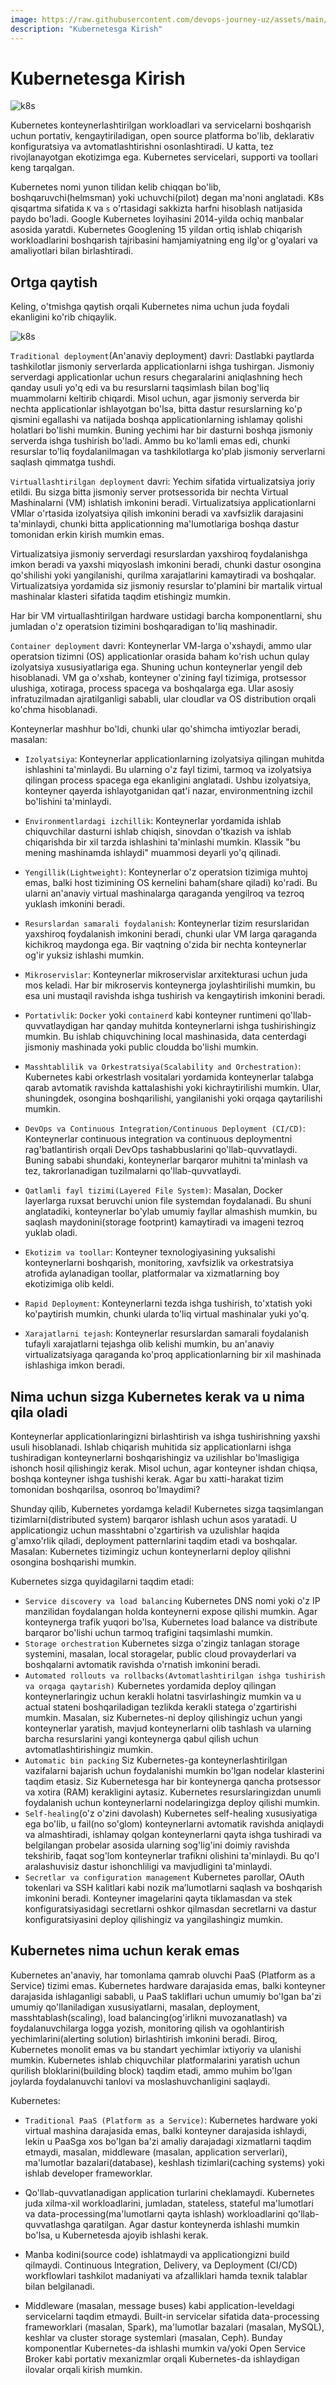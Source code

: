 ```yaml
---
image: https://raw.githubusercontent.com/devops-journey-uz/assets/main/images/tutorials/k8s/kirish/banner.png
description: "Kubernetesga Kirish"
---
```



# Kubernetesga Kirish

![k8s](https://raw.githubusercontent.com/devops-journey-uz/assets/main/images/tutorials/k8s/kirish/banner.png)

Kubernetes konteynerlashtirilgan workloadlari va servicelarni boshqarish uchun portativ, kengaytiriladigan, open source platforma bo'lib, deklarativ konfiguratsiya va avtomatlashtirishni osonlashtiradi. U katta, tez rivojlanayotgan ekotizimga ega. Kubernetes servicelari, supporti va toollari keng tarqalgan.

Kubernetes nomi yunon tilidan kelib chiqqan bo'lib, boshqaruvchi(helmsman) yoki uchuvchi(pilot) degan ma'noni anglatadi. K8s qisqartma sifatida `K` va `s` o'rtasidagi sakkizta harfni hisoblash natijasida paydo bo'ladi. Google Kubernetes loyihasini 2014-yilda ochiq manbalar asosida yaratdi. Kubernetes Googlening 15 yildan ortiq ishlab chiqarish workloadlarini boshqarish tajribasini hamjamiyatning eng ilg'or g'oyalari va amaliyotlari bilan birlashtiradi.

## Ortga qaytish

Keling, o'tmishga qaytish orqali Kubernetes nima uchun juda foydali ekanligini ko'rib chiqaylik.

![k8s](https://raw.githubusercontent.com/devops-journey-uz/assets/main/images/tutorials/k8s/kirish/1.jpg)

`Traditional deployment`(An'anaviy deployment) davri: Dastlabki paytlarda tashkilotlar jismoniy serverlarda applicationlarni ishga tushirgan. Jismoniy serverdagi applicationlar uchun resurs chegaralarini aniqlashning hech qanday usuli yo'q edi va bu resurslarni taqsimlash bilan bog'liq muammolarni keltirib chiqardi. Misol uchun, agar jismoniy serverda bir nechta applicationlar ishlayotgan bo'lsa, bitta dastur resurslarning ko'p qismini egallashi va natijada boshqa applicationlarning ishlamay qolishi holatlari bo'lishi mumkin. Buning yechimi har bir dasturni boshqa jismoniy serverda ishga tushirish bo'ladi. Ammo bu ko'lamli emas edi, chunki resurslar to'liq foydalanilmagan va tashkilotlarga ko'plab jismoniy serverlarni saqlash qimmatga tushdi.

`Virtuallashtirilgan deployment` davri: Yechim sifatida virtualizatsiya joriy etildi. Bu sizga bitta jismoniy server protsessorida bir nechta Virtual Mashinalarni (VM) ishlatish imkonini beradi. Virtualizatsiya applicationlarni VMlar o'rtasida izolyatsiya qilish imkonini beradi va xavfsizlik darajasini ta'minlaydi, chunki bitta applicationning ma'lumotlariga boshqa dastur tomonidan erkin kirish mumkin emas.

Virtualizatsiya jismoniy serverdagi resurslardan yaxshiroq foydalanishga imkon beradi va yaxshi miqyoslash imkonini beradi, chunki dastur osongina qo'shilishi yoki yangilanishi, qurilma xarajatlarini kamaytiradi va boshqalar. Virtualizatsiya yordamida siz jismoniy resurslar to'plamini bir martalik virtual mashinalar klasteri sifatida taqdim etishingiz mumkin.

Har bir VM virtuallashtirilgan hardware ustidagi barcha komponentlarni, shu jumladan o'z operatsion tizimini boshqaradigan to'liq mashinadir.

`Container deployment` davri: Konteynerlar VM-larga o'xshaydi, ammo ular operatsion tizimni (OS) applicationlar orasida baham ko'rish uchun qulay izolyatsiya xususiyatlariga ega. Shuning uchun konteynerlar yengil deb hisoblanadi. VM ga o'xshab, konteyner o'zining fayl tizimiga, protsessor ulushiga, xotiraga, process spacega va boshqalarga ega. Ular asosiy infratuzilmadan ajratilganligi sababli, ular cloudlar va OS distribution orqali ko'chma hisoblanadi.

Konteynerlar mashhur bo'ldi, chunki ular qo'shimcha imtiyozlar beradi, masalan:

* `Izolyatsiya`: Konteynerlar applicationlarning izolyatsiya qilingan muhitda ishlashini ta'minlaydi. Bu ularning o'z fayl tizimi, tarmoq va izolyatsiya qilingan  process spacega ega ekanligini anglatadi. Ushbu izolyatsiya, konteyner qayerda ishlayotganidan qat'i nazar, environmentning izchil bo'lishini ta'minlaydi.

* `Environmentlardagi izchillik`: Konteynerlar yordamida ishlab chiquvchilar dasturni ishlab chiqish, sinovdan o'tkazish va ishlab chiqarishda bir xil tarzda ishlashini ta'minlashi mumkin. Klassik "bu mening mashinamda ishlaydi" muammosi deyarli yo'q qilinadi.

* `Yengillik(Lightweight)`: Konteynerlar o'z operatsion tizimiga muhtoj emas, balki host tizimining OS kernelini baham(share qiladi) ko'radi. Bu ularni an'anaviy virtual mashinalarga qaraganda yengilroq va tezroq yuklash imkonini beradi.

* `Resurslardan samarali foydalanish`: Konteynerlar tizim resurslaridan yaxshiroq foydalanish imkonini beradi, chunki ular VM larga qaraganda kichikroq maydonga ega. Bir vaqtning o'zida bir nechta konteynerlar og'ir yuksiz ishlashi mumkin.

* `Mikroservislar`: Konteynerlar mikroservislar arxitekturasi uchun juda mos keladi. Har bir mikroservis konteynerga joylashtirilishi mumkin, bu esa uni mustaqil ravishda ishga tushirish va kengaytirish imkonini beradi.

* `Portativlik`: `Docker` yoki `containerd` kabi konteyner runtimeni qo'llab-quvvatlaydigan har qanday muhitda konteynerlarni ishga tushirishingiz mumkin. Bu ishlab chiquvchining local mashinasida, data centerdagi jismoniy mashinada yoki public cloudda bo'lishi mumkin.

* `Masshtablilik va Orkestratsiya(Scalability and Orchestration)`: Kubernetes kabi orkestrlash vositalari yordamida konteynerlar talabga qarab avtomatik ravishda kattalashishi yoki kichraytirilishi mumkin. Ular, shuningdek, osongina boshqarilishi, yangilanishi yoki orqaga qaytarilishi mumkin.

* `DevOps va Continuous Integration/Continuous Deployment (CI/CD)`: Konteynerlar continuous integration va continuous deploymentni rag'batlantirish orqali DevOps tashabbuslarini qo'llab-quvvatlaydi. Buning sababi shundaki, konteynerlar barqaror muhitni ta'minlash va tez, takrorlanadigan tuzilmalarni qo'llab-quvvatlaydi.

* `Qatlamli fayl tizimi(Layered File System)`: Masalan, Docker layerlarga ruxsat beruvchi union file systemdan foydalanadi. Bu shuni anglatadiki, konteynerlar bo'ylab umumiy fayllar almashish mumkin, bu saqlash maydonini(storage footprint) kamaytiradi va imageni tezroq yuklab oladi.

* `Ekotizim va toollar`: Konteyner texnologiyasining yuksalishi konteynerlarni boshqarish, monitoring, xavfsizlik va orkestratsiya atrofida aylanadigan toollar, platformalar va xizmatlarning boy ekotizimiga olib keldi.

* `Rapid Deployment`: Konteynerlarni tezda ishga tushirish, to'xtatish yoki ko'paytirish mumkin, chunki ularda to'liq virtual mashinalar yuki yo'q.

* `Xarajatlarni tejash`: Konteynerlar resurslardan samarali foydalanish tufayli xarajatlarni tejashga olib kelishi mumkin, bu an'anaviy virtualizatsiyaga qaraganda ko'proq applicationlarning bir xil mashinada ishlashiga imkon beradi.

## Nima uchun sizga Kubernetes kerak va u nima qila oladi

Konteynerlar applicationlaringizni birlashtirish va ishga tushirishning yaxshi usuli hisoblanadi. Ishlab chiqarish muhitida siz applicationlarni ishga tushiradigan konteynerlarni boshqarishingiz va uzilishlar bo'lmasligiga ishonch hosil qilishingiz kerak. Misol uchun, agar konteyner ishdan chiqsa, boshqa konteyner ishga tushishi kerak. Agar bu xatti-harakat tizim tomonidan boshqarilsa, osonroq bo'lmaydimi?

Shunday qilib, Kubernetes yordamga keladi! Kubernetes sizga taqsimlangan tizimlarni(distributed system) barqaror ishlash uchun asos yaratadi. U applicationgiz uchun masshtabni o'zgartirish va uzulishlar haqida g'amxo'rlik qiladi, deployment patternlarini taqdim etadi va boshqalar. Masalan: Kubernetes tizimingiz uchun konteynerlarni deploy qilishni osongina boshqarishi mumkin.

Kubernetes sizga quyidagilarni taqdim etadi:

* `Service discovery va load balancing` Kubernetes DNS nomi yoki o'z IP manzilidan foydalangan holda konteynerni expose qilishi mumkin. Agar konteynerga trafik yuqori bo'lsa, Kubernetes load balance va distribute barqaror bo'lishi uchun tarmoq trafigini taqsimlashi mumkin.
* `Storage orchestration` Kubernetes sizga o'zingiz tanlagan storage systemini, masalan,  local storagelar, public cloud provayderlari va boshqalarni avtomatik ravishda o'rnatish imkonini beradi.
* `Automated rollouts va rollbacks(Avtomatlashtirilgan ishga tushirish va orqaga qaytarish)` Kubernetes yordamida deploy qilingan konteynerlaringiz uchun kerakli holatni tasvirlashingiz mumkin va u actual stateni boshqariladigan tezlikda kerakli statega o'zgartirishi mumkin. Masalan, siz Kubernetes-ni deploy qilishingiz uchun yangi konteynerlar yaratish, mavjud konteynerlarni olib tashlash va ularning barcha resurslarini yangi konteynerga qabul qilish uchun avtomatlashtirishingiz mumkin.
* `Automatic bin packing` Siz Kubernetes-ga konteynerlashtirilgan vazifalarni bajarish uchun foydalanishi mumkin bo'lgan nodelar klasterini taqdim etasiz. Siz Kubernetesga har bir konteynerga qancha protsessor va xotira (RAM) kerakligini aytasiz. Kubernetes resurslaringizdan unumli foydalanish uchun konteynerlarni nodelaringizga deploy qilishi mumkin.
* `Self-healing`(o'z o'zini davolash) Kubernetes self-healing xususiyatiga ega bo'lib, u fail(no so'glom) konteynerlarni avtomatik ravishda aniqlaydi va almashtiradi, ishlamay qolgan konteynerlarni qayta ishga tushiradi va belgilangan probelar asosida ularning sog'lig'ini doimiy ravishda tekshirib, faqat sog'lom konteynerlar trafikni olishini ta'minlaydi. Bu qo'l aralashuvisiz dastur ishonchliligi va mavjudligini ta'minlaydi.
* `Secretlar va configuration management` Kubernetes parollar, OAuth tokenlari va SSH kalitlari kabi nozik maʼlumotlarni saqlash va boshqarish imkonini beradi. Konteyner imagelarini qayta tiklamasdan va stek konfiguratsiyasidagi secretlarni oshkor qilmasdan secretlarni va dastur konfiguratsiyasini deploy qilishingiz va yangilashingiz mumkin.


## Kubernetes nima uchun kerak emas

Kubernetes an'anaviy, har tomonlama qamrab oluvchi PaaS (Platform as a Service) tizimi emas. Kubernetes hardware darajasida emas, balki konteyner darajasida ishlaganligi sababli, u PaaS takliflari uchun umumiy bo'lgan ba'zi umumiy qo'llaniladigan xususiyatlarni, masalan, deployment, masshtablash(scaling), load balancing(og'irlikni muvozanatlash) va foydalanuvchilarga logga yozish, monitoring qilish va ogohlantirish yechimlarini(alerting solution) birlashtirish imkonini beradi. Biroq, Kubernetes monolit emas va bu standart yechimlar ixtiyoriy va ulanishi mumkin. Kubernetes ishlab chiquvchilar platformalarini yaratish uchun qurilish bloklarini(building block) taqdim etadi, ammo muhim bo'lgan joylarda foydalanuvchi tanlovi va moslashuvchanligini saqlaydi.

Kubernetes:

* `Traditional PaaS (Platform as a Service)`: Kubernetes hardware yoki virtual mashina darajasida emas, balki konteyner darajasida ishlaydi, lekin u PaaSga xos bo'lgan ba'zi amaliy darajadagi xizmatlarni taqdim etmaydi, masalan, middleware (masalan, application serverlari), ma'lumotlar bazalari(database), keshlash tizimlari(caching systems) yoki ishlab developer frameworklar.

* Qo'llab-quvvatlanadigan application turlarini cheklamaydi. Kubernetes juda xilma-xil workloadlarini, jumladan, stateless, stateful ma'lumotlari va data-processing(ma'lumotlarni qayta ishlash) workloadlarini qo'llab-quvvatlashga qaratilgan. Agar dastur konteynerda ishlashi mumkin bo'lsa, u Kubernetesda ajoyib ishlashi kerak.
* Manba kodini(source code) ishlatmaydi va applicationgizni build qilmaydi. Continuous Integration, Delivery, va Deployment (CI/CD) workflowlari tashkilot madaniyati va afzalliklari hamda texnik talablar bilan belgilanadi.
* Middleware (masalan, message buses) kabi application-leveldagi servicelarni taqdim etmaydi. Built-in servicelar sifatida data-processing frameworklari (masalan, Spark), ma'lumotlar bazalari (masalan, MySQL), keshlar va cluster storage systemlari (masalan, Ceph). Bunday komponentlar Kubernetes-da ishlashi mumkin va/yoki Open Service Broker kabi portativ mexanizmlar orqali Kubernetes-da ishlaydigan ilovalar orqali kirish mumkin.